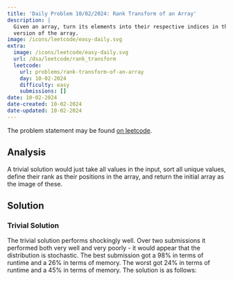 ```yaml
---
title: 'Daily Problem 10/02/2024: Rank Transform of an Array'
description: |
  Given an array, turn its elements into their respective indices in the sorted
  version of the array.
image: /icons/leetcode/easy-daily.svg
extra:
  image: /icons/leetcode/easy-daily.svg
  url: /dsa/leetcode/rank_transform
  leetcode:
    url: problems/rank-transform-of-an-array
    day: 10-02-2024
    difficulty: easy
    submissions: []
date: 10-02-2024
date-created: 10-02-2024
date-updated: 10-02-2024
---
```



The problem statement may be found [on leetcode](https://leetcode.com/problems/rank-transform-of-an-array/description/?envType=daily-question&envId=2024-10-02).


## Analysis

A trivial solution would just take all values in the input, sort all unique 
values, define their rank as their positions in the array, and return the 
initial array as the image of these.


## Solution

### Trivial Solution

The trivial solution performs shockingly well. Over two submissions it 
performed both very well and very poorly - it would appear that the 
distribution is stochastic. The best submission got a $98\%$ in terms of 
runtime and a $26\%$ in terms of memory. The worst got $24\%$ in terms of 
runtime and a $45\%$ in terms of memory. The solution is as follows:


```.python
```


